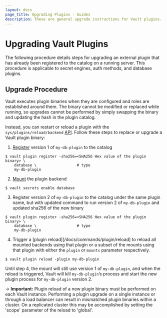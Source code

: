 ```yaml
---
layout: docs
page_title: Upgrading Plugins - Guides
description: These are general upgrade instructions for Vault plugins.
---
```


# Upgrading Vault Plugins

The following procedure details steps for upgrading an external plugin that has
already been registered to the catalog on a running server. This procedure is
applicable to secret engines, auth methods, and database plugins.

## Upgrade Procedure

Vault executes plugin binaries when they are configured and roles are established
around them. The binary cannot be modified or replaced while running, so
upgrades cannot be performed by simply swapping the binary and updating the hash
in the plugin catalog.

Instead, you can restart or reload a plugin with the
`sys/plugins/reload/backend` [API][plugin_reload_api]. Follow these steps to
replace or upgrade a Vault plugin binary:

1. [Register][plugin_registration] version 1 of `my-db-plugin` to the catalog

```shell-session
$ vault plugin register -sha256=<SHA256 Hex value of the plugin binary> \
    database \                  # type
    my-db-plugin
```

2. [Mount][plugin_management] the plugin backend

```shell-session
$ vault secrets enable database
```

3. Register version 2 of `my-db-plugin` to the catalog under the same plugin
   name, but with updated command to run version 2 of `my-db-plugin` and updated
   sha256 of the new binary

```shell-session
$ vault plugin register -sha256=<SHA256 Hex value of the plugin binary> \
    database \                  # type
    my-db-plugin
```

4. Trigger a [plugin reload][/docs/commands/plugin/reload] to reload all
   mounted backends using that plugin or a subset of the mounts using that plugin
   with either the `plugin` or `mounts` parameter respectively.

```shell-session
$ vault plugin reload -plugin my-db-plugin
```

Until step 4, the mount will still use version 1 of `my-db-plugin`, and when
the reload is triggered, Vault will kill `my-db-plugin`’s process and start the
new plugin process for `my-db-plugin` version 2.

-> **Important:** Plugin reload of a new plugin binary must be
performed on each Vault instance. Performing a plugin upgrade on a single
instance or through a load balancer can result in mismatched
plugin binaries within a cluster. On a replicated cluster this may be accomplished
by setting the 'scope' parameter of the reload to 'global'.

[plugin_reload_api]: /api-docs/system/plugins-reload-backend
[plugin_registration]: /docs/plugins/plugin-architecture#plugin-registration
[plugin_management]: /docs/plugins/plugin-management#enabling-disabling-external-plugins
